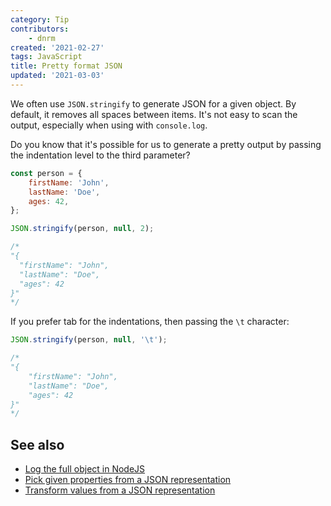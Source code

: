 ```yaml
---
category: Tip
contributors:
    - dnrm
created: '2021-02-27'
tags: JavaScript
title: Pretty format JSON
updated: '2021-03-03'
---
```


We often use `JSON.stringify` to generate JSON for a given object. By default, it removes all spaces between items. It's not easy to scan the output, especially when using with `console.log`.

Do you know that it's possible for us to generate a pretty output by passing the indentation level to the third parameter?

```js
const person = {
    firstName: 'John',
    lastName: 'Doe',
    ages: 42,
};

JSON.stringify(person, null, 2);

/*
"{
  "firstName": "John",
  "lastName": "Doe",
  "ages": 42
}"
*/
```

If you prefer tab for the indentations, then passing the `\t` character:

```js
JSON.stringify(person, null, '\t');

/*
"{
	"firstName": "John",
	"lastName": "Doe",
	"ages": 42
}"
*/
```

## See also

-   [Log the full object in NodeJS](https://phuoc.ng/collection/tips/log-the-full-object-in-nodejs)
-   [Pick given properties from a JSON representation](https://phuoc.ng/collection/tips/pick-given-properties-from-a-json-representation)
-   [Transform values from a JSON representation](https://phuoc.ng/collection/tips/transform-values-from-a-json-representation)
